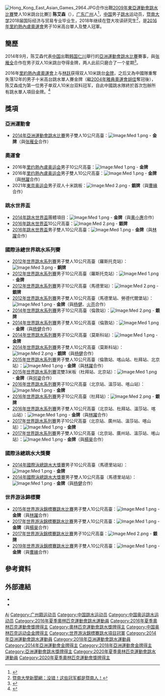{{noteTA|G1=Aquatics}}
{{Infobox sportsperson
|image       = Diving at the 2016 Summer Olympics – Men's synchronized 10 metre platform 3.jpg
|caption     = 在[[2016年夏季奥林匹克运动会|2016年里约奥运会]][[2016年夏季奧林匹克運動會跳水男子雙人10米高台比賽|男子双人十米台]]<br>（与[[林躍|林跃]]一起）
|name        = 陈艾森
|romaji      = Chen Aisen
|nickname    = 森猪
|birth_date  = {{birth_date_and_age|1995|10|22}}
|birth_place = {{CHN}}[[广东省|广东省]][[广州市|广州市]]
|nationality = {{PRC}}
|residence   = 
|height      =  168cm
|weight      =
|retired     =
|country       = {{CHN}}
|sport         = [[跳水|跳水]]
|event         = 10米跳台
|rank          =
|club          =
|collegeteam   =
|partner       = 
|former_partner = [[郑植群|郑植群]]、[[火亮|火亮]]、[[张雁全|张雁全]]<br/>[[黄小惠|黄小惠]]、[[杨健_(跳水运动员)|杨健]]、[[林躍|林躍]]<br/>[[何姿|何姿]]、[[楊昊|楊昊]]
|coach         =
|medaltemplates= <!-- see [[Template:MedalRelatedTemplates|Template:MedalRelatedTemplates]] -->
{{MedalSport | 男子[[跳水|跳水]]}}
{{MedalCountry | {{CHN}}}}
{{MedalCompetition|[[奧林匹克運動會|奧林匹克運動會]]}}
{{MedalGold  | [[2016年夏季奧林匹克運動會|2016年 里约热内卢]] |[[2016年夏季奧林匹克運動會跳水男子10米高台比賽|10米高台]]}}
{{MedalGold  | [[2016年夏季奧林匹克運動會|2016年 里约热内卢]] |[[2016年夏季奧林匹克運動會跳水男子雙人10米高台比賽|雙人10米高台]]}}
{{MedalSilver| [[2020年夏季奧林匹克運動會|2020年 東京]] | [[2020年夏季奧林匹克運動會跳水比賽|雙人10米高台]]}}
{{MedalCompetition|[[世界游泳錦標賽|世界游泳錦標賽]]}}
{{MedalGold  | [[2015年世界游泳錦標賽|2015年 喀山]] |[[2015年世界游泳錦標賽跳水比賽|雙人10米高台]]}}
{{MedalGold  | [[2017年世界游泳錦標賽|2017年 布達佩斯]] |[[2017年世界游泳錦標賽跳水比賽－男子雙人10公尺跳台|雙人10米高台]]}}
{{MedalGold  | [[2019年世界游泳錦標賽|2019年 光州]] |[[2019年世界游泳錦標賽跳水比賽|雙人10米高台]]}}
{{MedalSilver  | [[2017年世界游泳錦標賽|2017年 布達佩斯]] |[[2017年世界游泳錦標賽跳水比賽－男子10公尺跳台|10米高台]]}}
{{MedalCompetition |[[跳水世界盃|跳水世界盃]]}}
{{MedalGold  | [[2014年跳水世界盃|2014年 上海]] | 團體項目}} 
{{MedalGold  | [[2016年跳水世界盃|2016年 里約熱內盧]] | 雙人10米高台}} 
{{MedalSilver  | [[2016年跳水世界盃|2016年 里約熱內盧]] | 10米高台}}
{{MedalGold  | [[2018年跳水世界盃|2018年 武漢]] | 10米高台}}
{{MedalGold  | [[2018年跳水世界盃|2018年 武漢]] | 雙人10米高台}}
{{MedalCompetition |[[亞洲運動會|亞洲運動會]]}}
{{MedalGold  | [[2014年亞洲運動會|2014年 仁川]] | [[2014年亞洲運動會跳水比賽|雙人10米跳台]]}} 
{{MedalGold  | [[2018年亞洲運動會|2018年 雅加達]] | [[2018年亞洲運動會跳水比賽|雙人10米跳台]]}} 
{{MedalCompetition|[[東亞運動會|東亞運動會]]}}
{{MedalGold  | [[2009年東亞運動會|2009年 香港]] | [[2009年東亞運動會跳水比賽|雙人10米跳台]]}}
}}
[[File:Hong_Kong_East_Asian_Games_2964.JPG|thumb]]合作出戰[[2009年東亞運動會跳水比賽|2009年東亞運動會跳水比賽]]雙人10米跳台比賽]]
'''陈艾森'''（{{bd|1995年|10月22日|}}），[[广东|广东]][[广州|广州]]人<ref>{{cite news|title=跳水帅哥陈艾森被发掘全因笑得甜 被评像田亮|url=http://sports.163.com/13/0828/14/97CDDQ3N00051CAQ.html|agency=广州日报|date=2013-08-28|access-date=2015-05-29|archive-url=https://web.archive.org/web/20150529160939/http://sports.163.com/13/0828/14/97CDDQ3N00051CAQ.html|archive-date=2015-05-29|dead-url=yes}}</ref>，[[中华人民共和国|中国]]男子[[跳水|跳水]]运动员，[[暨南大学|暨南大学]]2018届国际经济与贸易专业毕业生，2018年继续在暨大攻读研究生<ref>[https://news.jnu.edu.cn/jnyw/jdtt/2021/06/08/08341248812.html 暨南大學新聞網：没错！这些冠军都是暨南人！]</ref>，是[[2016年里約熱內盧奧運會|2016年里約熱內盧奧運會]]男子10米高台單人及雙人冠軍。

== 簡歷 ==
2014年9月，陈艾森代表[[2014年亞洲運動會中國代表團|中国]]出戰[[韩国|韩国]][[仁川|仁川]]舉行的[[2014年亞洲運動會|亞洲運動會]][[2014年亞洲運動會跳水比賽|跳水比賽]]賽事，與[[张雁全|张雁全]]合作在男子双人10米跳台夺得金牌，两人此前只磨合了一个星期<ref>{{cite news|title=张雁全陈艾森10米台夺冠 坦言首战亚运心理紧张|url=http://sports.sohu.com/20140929/n404765030.shtml|agency=搜狐体育|date=2014-09-29|accessdate=2015-05-29|archive-date=2015-05-29|archive-url=https://web.archive.org/web/20150529154314/http://sports.sohu.com/20140929/n404765030.shtml|dead-url=no}}</ref>。

2016年[[里約熱內盧奧運會|里約熱內盧奧運會]]上与[[林跃|林跃]]获得双人10米跳台[[金牌|金牌]]，之后又為中國隊重奪失落12年的男子十米高台跳水單人賽金牌（繼[[2004年雅典奧運會|2004年雅典奧運會]][[胡佳|胡佳]]奪冠後），陈艾森成为第一位男子单双人10米台双料冠军，自此中國跳水隊終於首次包辦所有跳水單人項目金牌。<ref >{{cite web |url=http://sports.btime.com/others/20160821/n396455.shtml |language= |title=24金！陈艾森摘男子10米台跳水金牌 |publisher=北京时间体育 |date=2016-08-21 |accessdate= |archive-url=https://web.archive.org/web/20160822194156/http://sports.btime.com/others/20160821/n396455.shtml |archive-date=2016-08-22 |dead-url=yes }}</ref>

==獎項==
===亞洲運動會===
*[[2014年亞洲運動會跳水比賽|2014年亞洲運動會跳水比賽]]男子雙人10公尺高臺：[[Image:Med_1.png|Image:Med 1.png]] - '''金牌'''（與[[张雁全|张雁全]]合作）

=== 奧運會 ===
*2016年[[里约熱內盧奥运会|里约熱內盧奥运会]]男子10公尺高臺：[[Image:Med_1.png|Image:Med 1.png]] - ''' 金牌'''
*2016年[[里约熱內盧奥运会|里约熱內盧奥运会]]男子雙人10公尺高臺：[[Image:Med_1.png|Image:Med 1.png]] - ''' 金牌'''（與[[林躍|林躍]]合作）
*2021年[[2020年夏季奧林匹克運動會|東京奥运会]]男子双人十米跳板：[[Image:Med_2.png|Image:Med 2.png]] - '''銀牌'''（與[[曹緣|曹緣]]合作）

===跳水世界盃===
*[[2014年跳水世界盃|2014年跳水世界盃]]團體項目：[[Image:Med_1.png|Image:Med 1.png]] - '''金牌'''（與[[黄小惠|黄小惠]]合作）
*[[2016年跳水世界盃|2016年跳水世界盃]]10公尺高臺：[[Image:Med_2.png|Image:Med 2.png]] - '''銀牌'''
*[[2016年跳水世界盃|2016年跳水世界盃]]男子雙人10公尺高臺：[[Image:Med_1.png|Image:Med 1.png]] - ''' 金牌'''（與[[林躍|林躍]]合作）

===國際泳總世界跳水系列賽===
*[[2012年世界跳水系列賽|2012年世界跳水系列賽]]男子雙人10公尺高臺（羅斯托克站）：[[Image:Med_3.png|Image:Med 3.png]] - '''銅牌'''
*[[2012年世界跳水系列賽|2012年世界跳水系列賽]]男子10公尺高臺（羅斯托克站）：[[Image:Med_1.png|Image:Med 1.png]] - '''金牌'''
*[[2012年世界跳水系列賽|2012年世界跳水系列賽]]男子10公尺高臺（馬德里站）：[[Image:Med_2.png|Image:Med 2.png]] - '''銀牌'''
*[[2012年世界跳水系列賽|2012年世界跳水系列賽]]男子雙人10公尺高臺（馬德里站、勞德代爾堡站）：[[Image:Med_1.png|Image:Med 1.png]] - '''金牌'''（與[[杨健_(跳水运动员)|杨健]]、[[火亮|火亮]]合作）
*[[2014年世界跳水系列賽|2014年世界跳水系列賽]]男子10公尺高臺（倫敦站）：[[Image:Med_2.png|Image:Med 2.png]] - '''銀牌'''
*[[2014年世界跳水系列賽|2014年世界跳水系列賽]]男子雙人10公尺高臺（倫敦站）：[[Image:Med_1.png|Image:Med 1.png]] - '''金牌'''（與[[杨健_(跳水运动员)|杨健]]合作）
*[[2014年世界跳水系列賽|2014年世界跳水系列賽]]男子10公尺高臺（莫斯科站）：[[Image:Med_1.png|Image:Med 1.png]] - '''金牌'''
*[[2014年世界跳水系列賽|2014年世界跳水系列賽]]男子雙人10公尺高臺（莫斯科站）：[[Image:Med_2.png|Image:Med 2.png]] - '''銀牌'''（與[[杨健_(跳水运动员)|杨健]]合作）
*[[2015年世界跳水系列賽|2015年世界跳水系列賽]]男子雙人10公尺高臺（倫敦站、喀山站、杜拜站、北京站）：[[Image:Med_1.png|Image:Med 1.png]] - '''金牌'''（與[[林躍|林躍]]合作）
*[[2015年世界跳水系列賽|2015年世界跳水系列賽]]混雙3米板（杜拜站、北京站）：[[Image:Med_1.png|Image:Med 1.png]] - '''金牌'''（與[[何姿|何姿]]合作）
*[[2016年世界跳水系列賽|2016年世界跳水系列賽]]男子10公尺高臺（北京站、溫莎站、喀山站）：[[Image:Med_1.png|Image:Med 1.png]] - '''金牌'''
*[[2016年世界跳水系列賽|2016年世界跳水系列賽]]男子10公尺高臺（杜拜站）：[[Image:Med_2.png|Image:Med 2.png]] - '''銀牌'''
*[[2016年世界跳水系列賽|2016年世界跳水系列賽]]男子雙人10公尺高臺（北京站、杜拜站、溫莎站、喀山站）：[[Image:Med_1.png|Image:Med 1.png]] - '''金牌'''（與[[林躍|林躍]]合作）
*[[2017年世界跳水系列賽|2017年世界跳水系列賽]]男子10公尺高臺（北京站、廣州站、溫莎站、喀山站）：[[Image:Med_1.png|Image:Med 1.png]] - '''金牌'''
*[[2017年世界跳水系列賽|2017年世界跳水系列賽]]男子雙人10公尺高臺（北京站、廣州站、溫莎站、喀山站）：[[Image:Med_1.png|Image:Med 1.png]] - '''金牌'''（與[[楊昊|楊昊]]合作）

===國際泳總跳水大獎賽===
*[[2014年國際泳總跳水大獎賽|2014年國際泳總跳水大獎賽]]男子10公尺高臺（馬德里站站）：[[Image:Med_1.png|Image:Med 1.png]] - '''金牌'''
*[[2014年國際泳總跳水大獎賽|2014年國際泳總跳水大獎賽]]男子雙人10公尺高臺（馬德里站站）：[[Image:Med_1.png|Image:Med 1.png]] - '''金牌'''（與[[杨健_(跳水运动员)|杨健]]合作）

===世界游泳錦標賽===
*[[2015年世界游泳錦標賽跳水比賽|2015年世界游泳錦標賽跳水比賽]]男子雙人10公尺高臺：[[Image:Med_1.png|Image:Med 1.png]] - '''金牌'''（與[[林躍|林躍]]合作）
*[[2017年世界游泳錦標賽跳水比賽|2017年世界游泳錦標賽跳水比賽]]男子雙人10公尺高臺：[[Image:Med_1.png|Image:Med 1.png]] - '''金牌'''（與[[楊昊|楊昊]]合作）
*[[2017年世界游泳錦標賽跳水比賽|2017年世界游泳錦標賽跳水比賽]]男子10公尺高臺：[[Image:Med_2.png|Image:Med 2.png]] - '''銀牌'''
*[[2019年世界游泳錦標賽跳水比賽|2019年世界游泳錦標賽跳水比賽]]男子雙人10公尺高臺：[[Image:Med_1.png|Image:Med 1.png]] - '''金牌'''（與[[曹緣|曹緣]]合作）

== 參考資料 ==
{{Reflist}}

== 外部連結 ==
* {{sinaweibo|2099804201}}
* {{Instagram|asen_chen}}

{{奥林匹克运动会跳水男子单人10米跳台冠军}}
{{奥林匹克运动会跳水男子双人10米跳台冠军}}
{{世界游泳錦標賽跳水項目－男子雙人10米高臺冠軍}}
{{亚洲运动会跳水比赛男子双人10米跳台冠军}}

{{Authority control}}
{{DEFAULTSORT:Chen Aisen}}
[[Category:陈姓|Ai]]
[[Category:广州籍运动员|Category:广州籍运动员]]
[[Category:中国跳水运动员|Category:中国跳水运动员]]
[[Category:中国奥运跳水运动员|Category:中国奥运跳水运动员]]
[[Category:2016年夏季奧林匹克運動會跳水運動員|Category:2016年夏季奧林匹克運動會跳水運動員]]
[[Category:2016年夏季奧林匹克運動會獎牌得主|Category:2016年夏季奧林匹克運動會獎牌得主]]
[[Category:奧林匹克運動會跳水獎牌得主|Category:奧林匹克運動會跳水獎牌得主]]
[[Category:中国奥林匹克运动会金牌得主|Category:中国奥林匹克运动会金牌得主]]
[[Category:世界游泳錦標賽跳水項目冠軍|Category:世界游泳錦標賽跳水項目冠軍]]
[[Category:2014年亞洲運動會跳水運動員|Category:2014年亞洲運動會跳水運動員]]
[[Category:2018年亞洲運動會跳水運動員|Category:2018年亞洲運動會跳水運動員]]
[[Category:2014年亞洲運動會金牌得主|Category:2014年亞洲運動會金牌得主]]
[[Category:2018年亞洲運動會金牌得主|Category:2018年亞洲運動會金牌得主]]
[[Category:亞洲運動會跳水獎牌得主|Category:亞洲運動會跳水獎牌得主]]
[[Category:2020年夏季奧林匹克運動會跳水運動員|Category:2020年夏季奧林匹克運動會跳水運動員]]
[[Category:2020年夏季奧林匹克運動會獎牌得主|Category:2020年夏季奧林匹克運動會獎牌得主]]